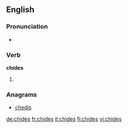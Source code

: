 ==English==

===Pronunciation===
* {{rhymes|aɪdz|lang=en}}

===Verb===
'''chides'''

# {{en-third-person singular of|chide}}

===Anagrams===
* [[chedis#English|chedis]]

[[de:chides]]
[[fr:chides]]
[[it:chides]]
[[fi:chides]]
[[vi:chides]]